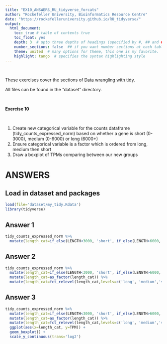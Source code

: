 ```yaml
---
title: "EX10_ANSWERS_RU_tidyverse_forcats"
author: "Rockefeller University, Bioinformatics Resource Centre"
date: "https://rockefelleruniversity.github.io/RU_tidyverse/"
output: 
  html_document:
    toc: true # table of contents true
    toc_float: yes
    depth: 3  # upto three depths of headings (specified by #, ## and ###)
    number_sections: false  ## if you want number sections at each table header
    theme: united  # many options for theme, this one is my favorite.
    highlight: tango  # specifies the syntax highlighting style
---
```

<p>&nbsp;</p>
These exercises cover the sections of [Data wrangling with tidy](https://rockefelleruniversity.github.io/RU_tidyverse/). 

All files can be found in the "dataset" directory.
<p>&nbsp;</p>
**Exercise 10**  
<p>&nbsp;</p>
1. Create new categorical variable for the counts dataframe (tidy_counts_expressed_norm) based on whether a gene is short (0-3000), medium (0-6000) or long (6000+)
2. Ensure categorical variable is a factor which is ordered from long, medium then short
3. Draw a boxplot of TPMs comparing between our new groups

# ANSWERS

## Load in dataset and packages
```r
load(file='dataset/my_tidy.Rdata')
library(tidyverse)
```

## Answer 1
```r
tidy_counts_expressed_norm %>%
  mutate(length_cat=if_else(LENGTH<3000, 'short', if_else(LENGTH>6000, 'long', 'medium')))
```
## Answer 2
```r
tidy_counts_expressed_norm %>%
  mutate(length_cat=if_else(LENGTH<3000, 'short', if_else(LENGTH>6000, 'long', 'medium'))) %>%
  mutate(length_cat=as_factor(length_cat)) %>%
  mutate(length_cat=fct_relevel(length_cat,levels=c('long', 'medium','short')))
```
## Answer 3
```r
tidy_counts_expressed_norm %>%
  mutate(length_cat=if_else(LENGTH<3000, 'short', if_else(LENGTH>6000, 'long', 'medium'))) %>%
  mutate(length_cat=as_factor(length_cat)) %>%
  mutate(length_cat=fct_relevel(length_cat,levels=c('long', 'medium','short')))  %>% 
  ggplot(aes(x=length_cat, y=TPM)) + 
  geom_boxplot() + 
  scale_y_continuous(trans='log2')

```


